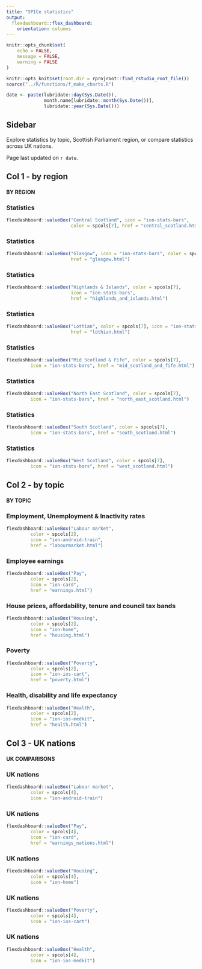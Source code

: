 ```yaml
---
title: "SPICe statistics"
output: 
  flexdashboard::flex_dashboard:
    orientation: columns
---
```


```r

knitr::opts_chunk$set(
	echo = FALSE,
	message = FALSE,
	warning = FALSE
)

knitr::opts_knit$set(root.dir = rprojroot::find_rstudio_root_file())
source("../R/functions/f_make_charts.R")

date <- paste(lubridate::day(Sys.Date()),
              month.name[lubridate::month(Sys.Date())], 
              lubridate::year(Sys.Date()))

```

## Sidebar {.sidebar}

Explore statistics by topic, Scottish Parliament region, or compare statistics across UK nations.

Page last updated on `r date`.

## Col 1 - by region

####  **BY REGION**

### Statistics

```r
flexdashboard::valueBox("Central Scotland", icon = "ion-stats-bars", 
                        color = spcols[7], href = "central_scotland.html")
```

### Statistics

```r
flexdashboard::valueBox("Glasgow", icon = "ion-stats-bars", color = spcols[7],
                        href = "glasgow.html")
```

### Statistics

```r
flexdashboard::valueBox("Highlands & Islands", color = spcols[7], 
                        icon = "ion-stats-bars",
                        href = "highlands_and_islands.html")
```

### Statistics

```r
flexdashboard::valueBox("Lothian", color = spcols[7], icon = "ion-stats-bars",
                        href = "lothian.html")
```

### Statistics

```r
flexdashboard::valueBox("Mid Scotland & Fife", color = spcols[7],
         icon = "ion-stats-bars", href = "mid_scotland_and_fife.html")
```

### Statistics

```r
flexdashboard::valueBox("North East Scotland", color = spcols[7],
         icon = "ion-stats-bars", href = "north_east_scotland.html")
```

### Statistics

```r
flexdashboard::valueBox("South Scotland", color = spcols[7],
         icon = "ion-stats-bars", href = "south_scotland.html")
```

### Statistics

```r
flexdashboard::valueBox("West Scotland", color = spcols[7],
         icon = "ion-stats-bars", href = "west_scotland.html")
```

## Col 2 - by topic

#### **BY TOPIC**

### Employment, Unemployment & Inactivity rates

```r
flexdashboard::valueBox("Labour market",
         color = spcols[2],
         icon = "ion-android-train",
         href = "labourmarket.html")
```

### Employee earnings

```r
flexdashboard::valueBox("Pay",
         color = spcols[2],
         icon = "ion-card",
         href = "earnings.html")
```


### House prices, affordability, tenure and council tax bands

```r
flexdashboard::valueBox("Housing",
         color = spcols[2],
         icon = "ion-home",
         href = "housing.html")
```

### Poverty

```r
flexdashboard::valueBox("Poverty",
         color = spcols[2],
         icon = "ion-ios-cart",
         href = "poverty.html")
```


### Health, disability and life expectancy

```r
flexdashboard::valueBox("Health",
         color = spcols[2],
         icon = "ion-ios-medkit",
         href = "health.html")
```

## Col 3 - UK nations

#### **UK COMPARISONS**

### UK nations

```r
flexdashboard::valueBox("Labour market",
         color = spcols[4],
         icon = "ion-android-train")
```

### UK nations

```r
flexdashboard::valueBox("Pay",
         color = spcols[4],
         icon = "ion-card",
         href = "earnings_nations.html")
```

### UK nations

```r
flexdashboard::valueBox("Housing",
         color = spcols[4],
         icon = "ion-home")
```

### UK nations

```r
flexdashboard::valueBox("Poverty",
         color = spcols[4],
         icon = "ion-ios-cart")
```

### UK nations

```r
flexdashboard::valueBox("Health",
         color = spcols[4],
         icon = "ion-ios-medkit")
```










